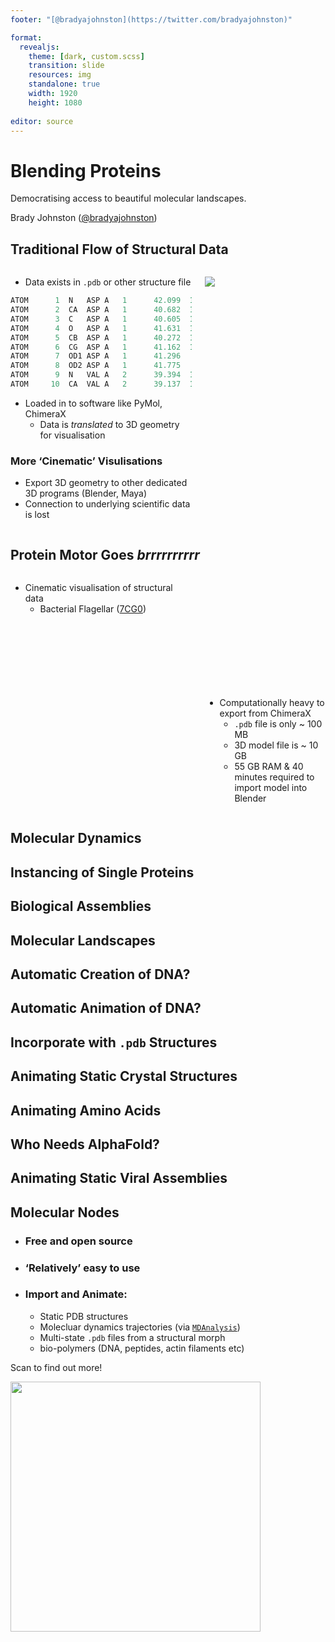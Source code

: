 ```yaml
---
footer: "[@bradyajohnston](https://twitter.com/bradyajohnston)"

format: 
  revealjs:
    theme: [dark, custom.scss]
    transition: slide
    resources: img
    standalone: true
    width: 1920
    height: 1080
    
editor: source
---
```


# Blending Proteins {background-video="https://i.imgur.com/IvMSiE1.mp4" background-video-loop="true" background-size="contain" background-video-muted="true"}

Democratising access to beautiful molecular landscapes.

Brady Johnston ([\@bradyajohnston](https://twitter.com/bradyajohnston))

## Traditional Flow of Structural Data

::: columns
::: {.column width="60%"}


::: {.fragment .fade-down fragment-index=1}

-   Data exists in `.pdb` or other structure file

``` R
ATOM      1  N   ASP A   1      42.099  12.935 -17.274  1.00 43.88      A    N  
ATOM      2  CA  ASP A   1      40.682  12.606 -17.121  1.00 55.80      A    C  
ATOM      3  C   ASP A   1      40.605  12.058 -15.711  1.00 57.97      A    C  
ATOM      4  O   ASP A   1      41.631  11.916 -15.024  1.00 64.28      A    O  
ATOM      5  CB  ASP A   1      40.272  11.534 -18.141  1.00 63.10      A    C  
ATOM      6  CG  ASP A   1      41.162  10.287 -18.062  1.00 59.15      A    C  
ATOM      7  OD1 ASP A   1      41.296   9.672 -16.981  1.00 64.73      A    O  
ATOM      8  OD2 ASP A   1      41.775   9.965 -19.091  1.00 76.58      A    O  
ATOM      9  N   VAL A   2      39.394  11.714 -15.302  1.00 59.57      A    N  
ATOM     10  CA  VAL A   2      39.137  11.285 -13.940  1.00 60.76      A    C  
```
:::

::: {.fragment .fade-in fragment-index=2}

-   Loaded in to software like PyMol, ChimeraX
    -   Data is *translated* to 3D geometry for visualisation
:::::

::::: {.fragment .fade-in fragment-index=3}

### More 'Cinematic' Visulisations

-   Export 3D geometry to other dedicated 3D programs (Blender, Maya)
-   Connection to underlying scientific data is lost

:::::
:::

::::: {.column width="40%"}
::: {.fragment .fade-in fragment-index=2}
![](images/paste-FBC3295E.png)
:::
:::::
:::

## Protein Motor Goes _brrrrrrrrrr_ {background-video="img/protein-motor.webm" background-video-loop="true" background-size="contain" background-video-muted="true"}

::: columns
::: {.column width="60%"}
::: {.fragment .fade-in fragment-index=1}

- Cinematic visualisation of structural data
  - Bacterial Flagellar ([7CG0](https://www.rcsb.org/structure/7CGO))

:::
:::
::: {.column width="40%" align=right}

::: {.fragment .fade-in fragment-index=2}
</br>
</br>
</br>
</br>
</br>
</br>
</br>
</br>
</br>
</br>


- Computationally heavy to export from ChimeraX
  - `.pdb` file is only ~ 100 MB
  - 3D model file is ~ 10 GB
  - 55 GB RAM & 40 minutes required to import model into Blender

:::
:::
:::


## Molecular Dynamics {background-video="img/md-spike.webm" background-video-loop="true" background-size="contain" background-video-muted="true"}

## Instancing of Single Proteins {background-video="img/atp-scatter.webm" background-video-loop="true" background-size="contain" background-video-muted="true"}

## Biological Assemblies {background-video="img/NPC.webm" background-video-loop="true" background-size="contain" background-video-muted="true"}

## Molecular Landscapes {background-video="img/virus-particles.webm" background-video-loop="true" background-size="contain" background-video-muted="true"}

## Automatic Creation of DNA? {background-video="img/dna-unwind.webm" background-video-loop="true" background-video-autoplay="true" background-video-muted="true"}

## Automatic Animation of DNA? {background-video="img/dna_synth.webm" background-video-loop="true" background-video-autoplay="true" background-video-muted="true"}

## Incorporate with `.pdb` Structures {background-video="img/dna-histone.webm" background-video-loop="true" background-video-autoplay="true" background-video-muted="true"}

## Animating Static Crystal Structures {background-video="img/wiggle-1.webm" background-video-loop="true" background-size="contain" background-video-muted="true"}

## Animating Amino Acids {background-video="img/protein_synthesis.mp4" background-video-loop="true" background-size="contain" background-video-muted="true"}

## Who Needs AlphaFold? {background-video="img/draw_proteins.webm" background-video-loop="true" background-size="contain" background-video-muted="true"}

## Animating Static Viral Assemblies {background-video="img/virus_wiggle_zoom.webm" background-video-loop="true" background-size="contain" background-video-muted="true"}


## Molecular Nodes {background-video="img/virus_rotate_90.mp4" background-video-loop="true" background-size="contain" background-video-muted="true"}

- ### Free and open source

- ### 'Relatively' easy to use

- ### Import and Animate: 
  - Static PDB structures
  - Molecluar dynamics trajectories (via [`MDAnalysis`](https://www.mdanalysis.org/))
  - Multi-state `.pdb` files from a structural morph
  - bio-polymers (DNA, peptides, actin filaments etc)

Scan to find out more!

![](img/combio22.png){width=400 height=400}
